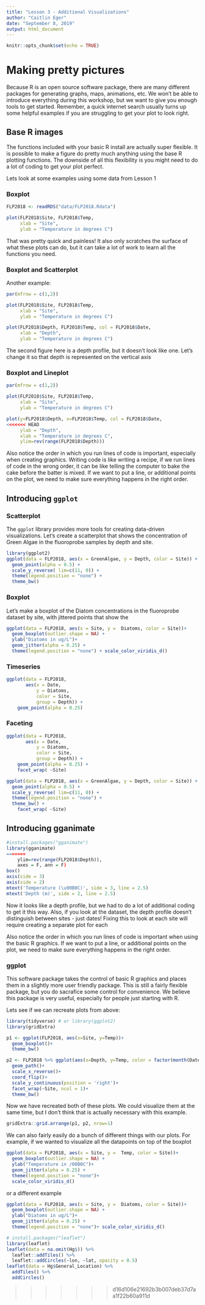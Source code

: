 ```yaml
---
title: "Lesson 3 - Additional Visualizations"
author: "Caitlin Eger"
date: "September 8, 2019"
output: html_document
---
```


```r
knitr::opts_chunk$set(echo = TRUE)
```

# Making pretty pictures

Because R is an open source software package, there are many different packages for generating graphs, maps, animations, etc.  We won't be able to introduce everything during this workshop, but we want to give you enough tools to get started.  Remember, a quick internet search usually turns up some helpful examples if you are struggling to get your plot to look right.

## Base R images

The functions included with your basic R install are actually super flexible.  It is possible to make a figure do pretty much anything using the base R plotting functions.  The downside of all this flexibility is you might need to do a lot of coding to get your plot perfect.

Lets look at some examples using some data from Lesson 1

### Boxplot

```r
FLP2018 <- readRDS("data/FLP2018.Rdata")

plot(FLP2018$Site, FLP2018$Temp, 
     xlab = "Site",
     ylab = "Temperature in degrees C")
```

That was pretty quick and painless!  It also only scratches the surface of what these plots can do, but it can take a lot of work to learn all the functions you need.

### Boxplot and Scatterplot

Another example:
```r
par(mfrow = c(1,2))

plot(FLP2018$Site, FLP2018$Temp, 
     xlab = "Site",
     ylab = "Temperature in degrees C")

plot(FLP2018$Depth, FLP2018$Temp, col = FLP2018$Date,
     xlab = "Depth",
     ylab = "Temperature in degrees C")
```

The second figure here is a depth profile, but it doesn't look like one. Let's change it so that depth is represented on the vertical axis

### Boxplot and Lineplot

```r
par(mfrow = c(1,2))

plot(FLP2018$Site, FLP2018$Temp, 
     xlab = "Site",
     ylab = "Temperature in degrees C")

plot(y=FLP2018$Depth, x=FLP2018$Temp, col = FLP2018$Date,
<<<<<<< HEAD
     ylab = "Depth",
     xlab = "Temperature in degrees C",
     ylim=rev(range(FLP2018$Depth)))
```

Also notice the order in which you run lines of code is important, especially when creating graphics. Writing code is like writing a recipe, if we run lines of code in the wrong order, it can be like telling the computer to bake the cake before the batter is mixed. If we want to put a line, or additional points on the plot, we need to make sure everything happens in the right order.

## Introducing `ggplot`

### Scatterplot

The `ggplot` library provides more tools for creating data-driven visualizations. Let's create a scatterplot that shows the concentration of Green Algae in the fluoroprobe samples by depth and site.

```r
library(ggplot2)
ggplot(data = FLP2018, aes(x = GreenAlgae, y = Depth, color = Site)) +
  geom_point(alpha = 0.5) + 
  scale_y_reverse( lim=c(11, 0)) +
  theme(legend.position = "none") +
  theme_bw()
```

### Boxplot

Let's make a boxplot of the Diatom concentrations in the fluoroprobe dataset by site, with jittered points that show the

```r
ggplot(data = FLP2018, aes(x = Site, y =  Diatoms, color = Site))+
  geom_boxplot(outlier.shape = NA) +
  ylab("Diatoms in ug/L")+
  geom_jitter(alpha = 0.25) +
  theme(legend.position = "none") + scale_color_viridis_d()
```

### Timeseries

```r
ggplot(data = FLP2018, 
       aes(x = Date, 
           y = Diatoms, 
           color = Site,
           group = Depth)) +
    geom_point(alpha = 0.25)


```
    
### Faceting

```r
ggplot(data = FLP2018, 
       aes(x = Date, 
           y = Diatoms, 
           color = Site,
           group = Depth)) +
    geom_point(alpha = 0.25) +
    facet_wrap( ~Site)
```

```r
ggplot(data = FLP2018, aes(x = GreenAlgae, y = Depth, color = Site)) +
  geom_point(alpha = 0.5) + 
  scale_y_reverse( lim=c(11, 0)) +
  theme(legend.position = "none") +
  theme_bw() +
    facet_wrap( ~Site)
```

## Introducing gganimate
```r
#install.packages("gganimate")
library(gganimate)
=======
    ylim=rev(range(FLP2018$Depth)), 
    axes = F, ann = F)
box()
axis(side = 3)
axis(side = 2)
mtext('Temperature (\u00B0C)', side = 3, line = 2.5)
mtext('Depth (m)', side = 2, line = 2.5)
```

Now it looks like a depth profile, but we had to do a lot of additional coding to get it this way.  Also, if you look at the dataset, the depth profile doesn't distinguish between sites - just dates!  Fixing this to look at each site will require creating a separate plot for each

Also notice the order in which you run lines of code is important when using the basic R graphics.  If we want to put a line, or additional points on the plot, we need to make sure everything happens in the right order.

### ggplot

This software package takes the control of basic R graphics and places them in a slightly more user friendly package.  This is still a fairly flexible package, but you do sacrafice some control for convenience.  We believe this package is very useful, especially for people just starting with R. 

Lets see if we can recreate plots from above:

```r
library(tidyverse) # or library(ggplot2)
library(gridExtra)

p1 <- ggplot(FLP2018, aes(x=Site, y=Temp))+
  geom_boxplot()+
  theme_bw()

p2 <- FLP2018 %>% ggplot(aes(x=Depth, y=Temp, color = factor(month(Date)), group = Date))+
  geom_path()+
  scale_x_reverse()+
  coord_flip()+
  scale_y_continuous(position = 'right')+
  facet_wrap(~Site, ncol = 1)+
  theme_bw()
```

Now we have recreated both of these plots.  We could visualize them at the same time, but I don't think that is actually necessary with this example.

```r
gridExtra::grid.arrange(p1, p2, nrow=1)
```

We can also fairly easily do a bunch of different things with our plots.  For example, if we wanted to visualize all the datapoints on top of the boxplot

```r
ggplot(data = FLP2018, aes(x = Site, y =  Temp, color = Site))+
  geom_boxplot(outlier.shape = NA) +
  ylab("Temperature in /00B0C")+
  geom_jitter(alpha = 0.25) +
  theme(legend.position = "none")+ 
  scale_color_viridis_d()
```

or a different example

```r
ggplot(data = FLP2018, aes(x = Site, y =  Diatoms, color = Site))+
  geom_boxplot(outlier.shape = NA) +
  ylab("Diatoms in ug/L")+
  geom_jitter(alpha = 0.25) +
  theme(legend.position = "none")+ scale_color_viridis_d()
```


```r
# install.packages("leaflet")
library(leaflet)
leaflet(data = na.omit(Hg$)) %>%
  leaflet::addTiles() %>%
  leaflet::addCircles(~lon, ~lat, opacity = 0.5)
leaflet(data = Hg$General_Location) %>%
  addTiles() %>%
  addCircles()
```

>>>>>>> d16d106e21692b3b007deb37d7aa1f22b60a911d
